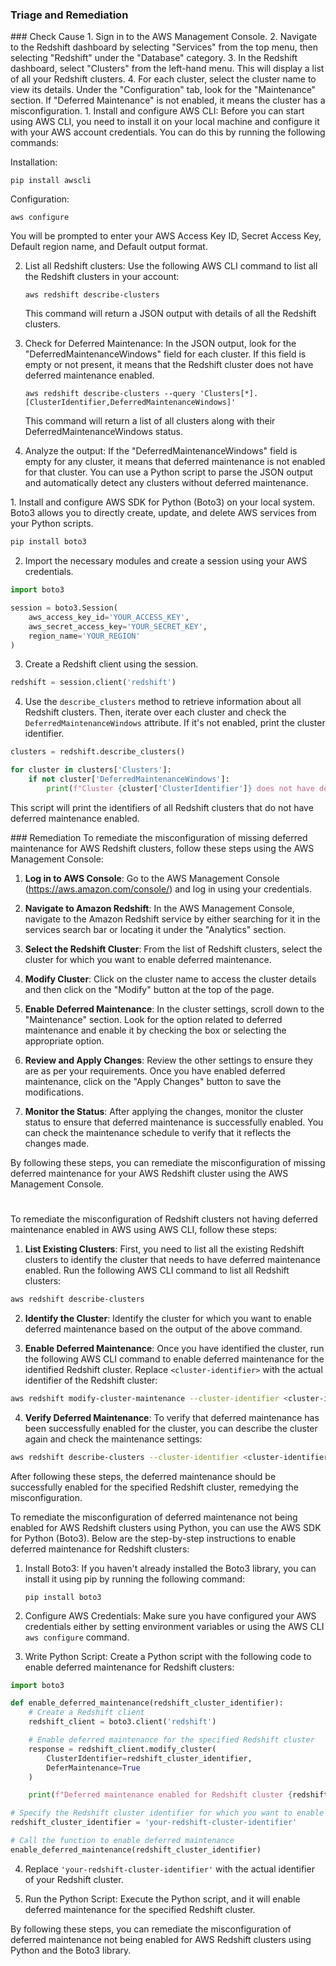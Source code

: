 
### Triage and Remediation
<Tabs>

<Tab title='Cause'>
### Check Cause
<AccordionGroup>
<Accordion title='Using Console' defaultOpen='true'>
1. Sign in to the AWS Management Console.
2. Navigate to the Redshift dashboard by selecting "Services" from the top menu, then selecting "Redshift" under the "Database" category.
3. In the Redshift dashboard, select "Clusters" from the left-hand menu. This will display a list of all your Redshift clusters.
4. For each cluster, select the cluster name to view its details. Under the "Configuration" tab, look for the "Maintenance" section. If "Deferred Maintenance" is not enabled, it means the cluster has a misconfiguration.
</Accordion>

<Accordion title='Using CLI'>
1. Install and configure AWS CLI: Before you can start using AWS CLI, you need to install it on your local machine and configure it with your AWS account credentials. You can do this by running the following commands:

   Installation:
   ```
   pip install awscli
   ```
   Configuration:
   ```
   aws configure
   ```
   You will be prompted to enter your AWS Access Key ID, Secret Access Key, Default region name, and Default output format.

2. List all Redshift clusters: Use the following AWS CLI command to list all the Redshift clusters in your account:

   ```
   aws redshift describe-clusters
   ```
   This command will return a JSON output with details of all the Redshift clusters.

3. Check for Deferred Maintenance: In the JSON output, look for the "DeferredMaintenanceWindows" field for each cluster. If this field is empty or not present, it means that the Redshift cluster does not have deferred maintenance enabled.

   ```
   aws redshift describe-clusters --query 'Clusters[*].[ClusterIdentifier,DeferredMaintenanceWindows]'
   ```
   This command will return a list of all clusters along with their DeferredMaintenanceWindows status.

4. Analyze the output: If the "DeferredMaintenanceWindows" field is empty for any cluster, it means that deferred maintenance is not enabled for that cluster. You can use a Python script to parse the JSON output and automatically detect any clusters without deferred maintenance.
</Accordion>

<Accordion title='Using Python'>
1. Install and configure AWS SDK for Python (Boto3) on your local system. Boto3 allows you to directly create, update, and delete AWS services from your Python scripts.

```python
pip install boto3
```

2. Import the necessary modules and create a session using your AWS credentials.

```python
import boto3

session = boto3.Session(
    aws_access_key_id='YOUR_ACCESS_KEY',
    aws_secret_access_key='YOUR_SECRET_KEY',
    region_name='YOUR_REGION'
)
```

3. Create a Redshift client using the session.

```python
redshift = session.client('redshift')
```

4. Use the `describe_clusters` method to retrieve information about all Redshift clusters. Then, iterate over each cluster and check the `DeferredMaintenanceWindows` attribute. If it's not enabled, print the cluster identifier.

```python
clusters = redshift.describe_clusters()

for cluster in clusters['Clusters']:
    if not cluster['DeferredMaintenanceWindows']:
        print(f"Cluster {cluster['ClusterIdentifier']} does not have deferred maintenance enabled.")
```

This script will print the identifiers of all Redshift clusters that do not have deferred maintenance enabled.
</Accordion>

</AccordionGroup>
</Tab>
<Tab title='Remediation'>
### Remediation

<AccordionGroup>
<Accordion title='Using Console' defaultOpen='true'>
To remediate the misconfiguration of missing deferred maintenance for AWS Redshift clusters, follow these steps using the AWS Management Console:

1. **Log in to AWS Console**: Go to the AWS Management Console (https://aws.amazon.com/console/) and log in using your credentials.

2. **Navigate to Amazon Redshift**: In the AWS Management Console, navigate to the Amazon Redshift service by either searching for it in the services search bar or locating it under the "Analytics" section.

3. **Select the Redshift Cluster**: From the list of Redshift clusters, select the cluster for which you want to enable deferred maintenance.

4. **Modify Cluster**: Click on the cluster name to access the cluster details and then click on the "Modify" button at the top of the page.

5. **Enable Deferred Maintenance**: In the cluster settings, scroll down to the "Maintenance" section. Look for the option related to deferred maintenance and enable it by checking the box or selecting the appropriate option.

6. **Review and Apply Changes**: Review the other settings to ensure they are as per your requirements. Once you have enabled deferred maintenance, click on the "Apply Changes" button to save the modifications.

7. **Monitor the Status**: After applying the changes, monitor the cluster status to ensure that deferred maintenance is successfully enabled. You can check the maintenance schedule to verify that it reflects the changes made.

By following these steps, you can remediate the misconfiguration of missing deferred maintenance for your AWS Redshift cluster using the AWS Management Console.

#
</Accordion>

<Accordion title='Using CLI'>
To remediate the misconfiguration of Redshift clusters not having deferred maintenance enabled in AWS using AWS CLI, follow these steps:

1. **List Existing Clusters**: First, you need to list all the existing Redshift clusters to identify the cluster that needs to have deferred maintenance enabled. Run the following AWS CLI command to list all Redshift clusters:

```bash
aws redshift describe-clusters
```

2. **Identify the Cluster**: Identify the cluster for which you want to enable deferred maintenance based on the output of the above command.

3. **Enable Deferred Maintenance**: Once you have identified the cluster, run the following AWS CLI command to enable deferred maintenance for the identified Redshift cluster. Replace `<cluster-identifier>` with the actual identifier of the Redshift cluster:

```bash
aws redshift modify-cluster-maintenance --cluster-identifier <cluster-identifier> --defer-maintenance
```

4. **Verify Deferred Maintenance**: To verify that deferred maintenance has been successfully enabled for the cluster, you can describe the cluster again and check the maintenance settings:

```bash
aws redshift describe-clusters --cluster-identifier <cluster-identifier>
```

After following these steps, the deferred maintenance should be successfully enabled for the specified Redshift cluster, remedying the misconfiguration.
</Accordion>

<Accordion title='Using Python'>
To remediate the misconfiguration of deferred maintenance not being enabled for AWS Redshift clusters using Python, you can use the AWS SDK for Python (Boto3). Below are the step-by-step instructions to enable deferred maintenance for Redshift clusters:

1. Install Boto3: If you haven't already installed the Boto3 library, you can install it using pip by running the following command:
   ```
   pip install boto3
   ```

2. Configure AWS Credentials: Make sure you have configured your AWS credentials either by setting environment variables or using the AWS CLI `aws configure` command.

3. Write Python Script: Create a Python script with the following code to enable deferred maintenance for Redshift clusters:

```python
import boto3

def enable_deferred_maintenance(redshift_cluster_identifier):
    # Create a Redshift client
    redshift_client = boto3.client('redshift')

    # Enable deferred maintenance for the specified Redshift cluster
    response = redshift_client.modify_cluster(
        ClusterIdentifier=redshift_cluster_identifier,
        DeferMaintenance=True
    )

    print(f"Deferred maintenance enabled for Redshift cluster {redshift_cluster_identifier}")

# Specify the Redshift cluster identifier for which you want to enable deferred maintenance
redshift_cluster_identifier = 'your-redshift-cluster-identifier'

# Call the function to enable deferred maintenance
enable_deferred_maintenance(redshift_cluster_identifier)
```

4. Replace `'your-redshift-cluster-identifier'` with the actual identifier of your Redshift cluster.

5. Run the Python Script: Execute the Python script, and it will enable deferred maintenance for the specified Redshift cluster.

By following these steps, you can remediate the misconfiguration of deferred maintenance not being enabled for AWS Redshift clusters using Python and the Boto3 library.
</Accordion>

</AccordionGroup>
</Tab>
</Tabs>

